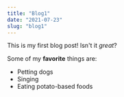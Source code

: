 ```yaml
---
title: "Blog1"
date: "2021-07-23"
slug: "blog1"
---
```


This is my first blog post! Isn't it *great*?

Some of my **favorite** things are:

* Petting dogs
* Singing
* Eating potato-based foods